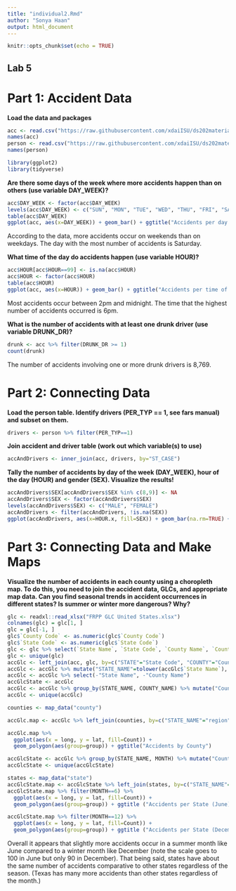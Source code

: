 ```yaml
---
title: "individual2.Rmd"
author: "Sonya Haan"
output: html_document
---
```


```r
knitr::opts_chunk$set(echo = TRUE)
```

## Lab 5

# Part 1: Accident Data

**Load the data and packages**
```r
acc <- read.csv("https://raw.githubusercontent.com/xdaiISU/ds202materials/master/hwlabs/fars2017/accident.csv", stringsAsFactors = FALSE)
names(acc)
person <- read.csv("https://raw.githubusercontent.com/xdaiISU/ds202materials/master/hwlabs/fars2017/person.csv", stringsAsFactors = FALSE)
names(person)

library(ggplot2)
library(tidyverse)
```

**Are there some days of the week where more accidents happen than on others (use variable DAY_WEEK)?**

```r
acc$DAY_WEEK <- factor(acc$DAY_WEEK)
levels(acc$DAY_WEEK) <- c("SUN", "MON", "TUE", "WED", "THU", "FRI", "SAT")
table(acc$DAY_WEEK)
ggplot(acc, aes(x=DAY_WEEK)) + geom_bar() + ggtitle("Accidents per day of week")
```

According to the data, more accidents occur on weekends than on weekdays. The day with the most number of accidents is Saturday.

**What time of the day do accidents happen (use variable HOUR)?**

```r
acc$HOUR[acc$HOUR==99] <- is.na(acc$HOUR)
acc$HOUR <- factor(acc$HOUR)
table(acc$HOUR)
ggplot(acc, aes(x=HOUR)) + geom_bar() + ggtitle("Accidents per time of day")
```

Most accidents occur between 2pm and midnight. The time that the highest number of accidents occurred is 6pm.

**What is the number of accidents with at least one drunk driver (use variable DRUNK_DR)?**

```r
drunk <- acc %>% filter(DRUNK_DR >= 1)
count(drunk)
```

The number of accidents involving one or more drunk drivers is 8,769.

# Part 2: Connecting Data

**Load the person table. Identify drivers (PER_TYP == 1, see fars manual) and subset on them.**

```r
drivers <- person %>% filter(PER_TYP==1)
```

**Join accident and driver table (work out which variable(s) to use)**

```r
accAndDrivers <- inner_join(acc, drivers, by="ST_CASE")
```

**Tally the number of accidents by day of the week (DAY_WEEK), hour of the day (HOUR) and gender (SEX). Visualize the results!**

```r
accAndDrivers$SEX[accAndDrivers$SEX %in% c(8,9)] <- NA
accAndDrivers$SEX <- factor(accAndDrivers$SEX)
levels(accAndDrivers$SEX) <- c("MALE", "FEMALE")
accAndDrivers <- filter(accAndDrivers, !is.na(SEX))
ggplot(accAndDrivers, aes(x=HOUR.x, fill=SEX)) + geom_bar(na.rm=TRUE) + facet_grid(DAY_WEEK~.) + ggtitle("Accidents per day, hour, and gender")
```

# Part 3: Connecting Data and Make Maps

**Visualize the number of accidents in each county using a choropleth map. To do this, you need to join the accident data, GLCs, and appropriate map data. Can you find seasonal trends in accident occurrences in different states? Is summer or winter more dangerous? Why?**

```r
glc <- readxl::read_xlsx("FRPP GLC United States.xlsx")
colnames(glc) = glc[1, ]
glc = glc[-1, ]  
glc$`County Code` <- as.numeric(glc$`County Code`)
glc$`State Code` <- as.numeric(glc$`State Code`)
glc <- glc %>% select(`State Name`, `State Code`, `County Name`, `County Code`)
glc <- unique(glc)
accGlc <- left_join(acc, glc, by=c("STATE"="State Code", "COUNTY"="County Code")) %>% select("STATE", "ST_CASE", "COUNTY", "MONTH", "State Name", "County Name")
accGlc <- accGlc %>% mutate("STATE_NAME"=tolower(accGlc$`State Name`), "COUNTY_NAME"=tolower(accGlc$`County Name`))
accGlc <- accGlc %>% select(-"State Name", -"County Name")
accGlcState <- accGlc
accGlc <- accGlc %>% group_by(STATE_NAME, COUNTY_NAME) %>% mutate("Count"=n()) %>% select(-"ST_CASE")
accGlc <- unique(accGlc)

counties <- map_data("county")

accGlc.map <- accGlc %>% left_join(counties, by=c("STATE_NAME"="region", "COUNTY_NAME"="subregion"))

accGlc.map %>%
  ggplot(aes(x = long, y = lat, fill=Count)) +
  geom_polygon(aes(group=group)) + ggtitle("Accidents by County")

accGlcState <- accGlc %>% group_by(STATE_NAME, MONTH) %>% mutate("Count"=n()) %>% select("MONTH","STATE_NAME","Count")
accGlcState <- unique(accGlcState)

states <- map_data("state")
accGlcState.map <- accGlcState %>% left_join(states, by=c("STATE_NAME"="region"))
accGlcState.map %>% filter(MONTH==6) %>%
  ggplot(aes(x = long, y = lat, fill=Count)) +
  geom_polygon(aes(group=group)) + ggtitle ("Accidents per State (June)")

accGlcState.map %>% filter(MONTH==12) %>%
  ggplot(aes(x = long, y = lat, fill=Count)) +
  geom_polygon(aes(group=group)) + ggtitle ("Accidents per State (December)")
```

Overall it appears that slightly more accidents occur in a summer month like June compared to a winter month like December (note the scale goes to 100 in June but only 90 in December). That being said, states have about the same number of accidents comparative to other states regardless of the season. (Texas has many more accidents than other states regardless of the month.)